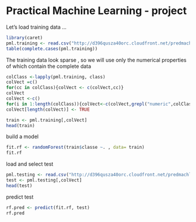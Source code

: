 Practical Machine Learning - project
========================================================

Let's load training data ...
```r
library(caret)
pml.training <- read.csv("http://d396qusza40orc.cloudfront.net/predmachlearn/pml-training.csv")
table(complete.cases(pml.training))
```
The training data look sparse , so we will use only the numerical properties of which contain the complete data

```r
colClass <-lapply(pml.training, class)
colVect =c()
for(cc in colClass){colVect <- c(colVect,cc)}
colVect
colVect <-c()
for(i in 1:length(colClass)){colVect<-c(colVect,grepl("numeric",colClass[i])&&(!anyNA(pml.training[,i])))}
colVect[length(colVect)] <- TRUE

train <- pml.training[,colVect]
head(train)
```
build a model 
```r
fit.rf <- randomForest(train$classe ~. , data= train)
fit.rf
```
load and select test
```r
pml.testing <- read.csv("http://d396qusza40orc.cloudfront.net/predmachlearn/pml-testing.csv")
test <- pml.testing[,colVect]
head(test)
```
predict test
```r
rf.pred <- predict(fit.rf, test)
rf.pred

```





